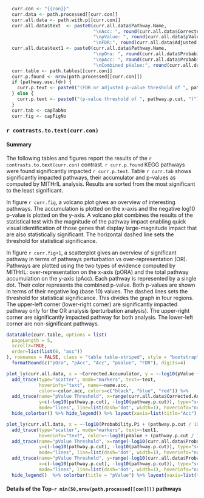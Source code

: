 ```r
  curr.con <- "{{con}}"
  curr.data <- path.processed[[curr.con]]
  curr.all.data <- path.with.p[[curr.con]]
  curr.all.data$text  <- paste0(curr.all.data$Pathway.Name,
                                "\nAcc: ", round(curr.all.data$Corrected.Accumulator * 10000) / 10000,
                                "\npValue: ", round(curr.all.data$pValue * 10000) / 10000,
                                "\nFDR:", round(curr.all.data$Adjusted.pValue * 10000) / 10000)
  curr.all.data$text1 <- paste0(curr.all.data$Pathway.Name,
                                "\npOra: ", round(curr.all.data$Probability.Pi * 10000) / 10000,
                                "\npAcc: ", round(curr.all.data$Probability.Network * 10000) / 10000,
                                "\nCombined pValue:", round(curr.all.data$pValue * 10000) / 10000)
  curr.table <- path.tables[[curr.con]]
  curr.p.found <- nrow(path.processed[[curr.con]])
  if (pathway.use.fdr) {
    curr.p.text <- paste0("(FDR or adjusted p-value threshold of ", pathway.p.cut, ")")
  } else {
    curr.p.text <- paste0("(p-value threshold of ", pathway.p.cut, ")")
  }
  curr.tab <- capTabNo
  curr.fig <- capFigNo

```

### `r contrasts.to.text(curr.con)`

#### Summary

The following tables and figures report the results of the `r contrasts.to.text(curr.con)` contrast. `r curr.p.found` KEGG pathways were found significantly impacted `r curr.p.text`.
Table `r curr.tab` shows significantly impacted pathways, their accumulator and p-values as computed by MITHrIL analysis. Results are sorted from the most significant to the least significant. 

In figure `r curr.fig`, a volcano plot gives an overview of interesting pathways. The accumulation is plotted on the x-axis and the negative log10 p-value is plotted on the y-axis. A volcano plot combines the results of the statistical test with the magnitude of the pathway impact enabling quick visual identification of those genes that display large-magnitude impact that are also statistically significant. The horizontal dashed line sets the threshold for statistical significance.

In figure `r curr.fig+1`, a scatterplot gives an overview of significant pathway in terms of pathways perturbation vs over-representation (OR). Pathways are plotted using the two types of evidence computed by MITHrIL: over-representation on the x-axis (pORA) and the total pathway accumulation on the y-axis (pAcc). Each pathway is represented by a single dot. Their color represents the combined p-value. Both p-values are shown in terms of their negative log (base 10) values. The dashed lines sets the threshold for statistical significance. This divides the graph in four regions. The upper-left corner (lower-right corner) are significantly impacted pathway only for the OR analysis (perturbation analysis). The upper-right corner are significantly impacted pathway for both analysis. The lower-left corner are non-significant pathways.

```r
datatable(curr.table, options = list(
  pageLength = 5, 
  scrollX=TRUE,
  order=list(list(6, "asc"))
), rownames = FALSE, class = "table table-striped", style = "bootstrap") %>%
  formatRound(c("pOra", "pAcc", "Acc", "pValue", "FDR"), digits=4)
```

```r
plot_ly(curr.all.data, x = ~Corrected.Accumulator, y = ~-log10(pValue + (pathway.p.cut / 1000))) %>%
  add_trace(type="scatter", mode="markers", text=~text,
            hoverinfo="text", name=~name.acc,
            color=~color.acc, colors=c("black", "blue", "red")) %>%
  add_trace(name="pValue Threshold", x=range(curr.all.data$Corrected.Accumulator),
            y=c(-log10(pathway.p.cut), -log10(pathway.p.cut)), type="scatter",
            mode="lines", line=list(dash='dot', width=1), hoverinfo="none") %>%
  hide_colorbar() %>% hide_legend() %>% layout(xaxis=list(title="Acc"), yaxis=list(title="-log10(p)"))
```

```r
plot_ly(curr.all.data, x = ~-log10(Probability.Pi + (pathway.p.cut / 1000)), y = ~-log10(Probability.Network + (pathway.p.cut / 1000))) %>%
  add_trace(type="scatter", mode="markers", text=~text1,
            hoverinfo="text", color=~-log10(pValue + (pathway.p.cut / 1000))) %>%
  add_trace(name="pValue Threshold", x=range(-log10(curr.all.data$Probability.Pi + (pathway.p.cut / 1000))),
            y=c(-log10(pathway.p.cut), -log10(pathway.p.cut)), type="scatter",
            mode="lines", line=list(dash='dot', width=1), hoverinfo="none") %>%
  add_trace(name="pValue Threshold", y=range(-log10(curr.all.data$Probability.Network + (pathway.p.cut / 1000))),
            x=c(-log10(pathway.p.cut), -log10(pathway.p.cut)), type="scatter",
            mode="lines", line=list(dash='dot', width=1), hoverinfo="none") %>%
  hide_legend()  %>% colorbar(title = "pValue") %>% layout(xaxis=list(title="-log10(pOra)"), yaxis=list(title="-log10(pAcc)"))
```

#### Details of the Top-`r min(50,nrow(path.processed[[con]]))` pathways
